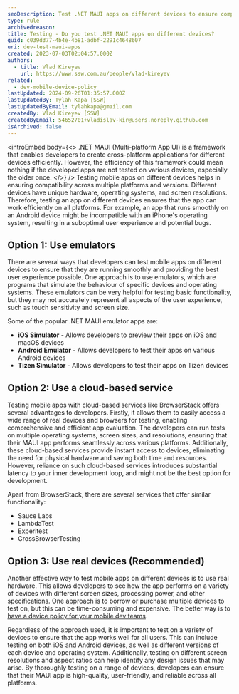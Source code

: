 ```yaml
---
seoDescription: Test .NET MAUI apps on different devices to ensure compatibility and user experience across multiple platforms and versions.
type: rule
archivedreason:
title: Testing - Do you test .NET MAUI apps on different devices?
guid: c039d377-4b4e-4b81-adbf-2291c4648607
uri: dev-test-maui-apps
created: 2023-07-03T02:04:57.000Z
authors:
  - title: Vlad Kireyev
    url: https://www.ssw.com.au/people/vlad-kireyev
related:
  - dev-mobile-device-policy
lastUpdated: 2024-09-26T01:35:57.000Z
lastUpdatedBy: Tylah Kapa [SSW]
lastUpdatedByEmail: tylahkapa@gmail.com
createdBy: Vlad Kireyev [SSW]
createdByEmail: 54652701+vladislav-kir@users.noreply.github.com
isArchived: false
---
```


<introEmbed
  body={<>
.NET MAUI (Multi-platform App UI) is a framework that enables developers to create cross-platform applications for different devices efficiently. However, the efficiency of this framework could mean nothing if the developed apps are not tested on various devices, especially the older once.
  </>}
/>
Testing mobile apps on different devices helps in ensuring compatibility across multiple platforms and versions. Different devices have unique hardware, operating systems, and screen resolutions. Therefore, testing an app on different devices ensures that the app can work efficiently on all platforms. For example, an app that runs smoothly on an Android device might be incompatible with an iPhone's operating system, resulting in a suboptimal user experience and potential bugs.

## Option 1: Use emulators

There are several ways that developers can test mobile apps on different devices to ensure that they are running smoothly and providing the best user experience possible. One approach is to use emulators, which are programs that simulate the behaviour of specific devices and operating systems. These emulators can be very helpful for testing basic functionality, but they may not accurately represent all aspects of the user experience, such as touch sensitivity and screen size.

Some of the popular .NET MAUI emulator apps are:

* **iOS Simulator** - Allows developers to preview their apps on iOS and macOS devices
* **Android Emulator** - Allows developers to test their apps on various Android devices
* **Tizen Simulator** - Allows developers to test their apps on Tizen devices

## Option 2: Use a cloud-based service

Testing mobile apps with cloud-based services like BrowserStack offers several advantages to developers. Firstly, it allows them to easily access a wide range of real devices and browsers for testing, enabling comprehensive and efficient app evaluation. The developers can run tests on multiple operating systems, screen sizes, and resolutions, ensuring that their MAUI app performs seamlessly across various platforms. Additionally, these cloud-based services provide instant access to devices, eliminating the need for physical hardware and saving both time and resources. However, reliance on such cloud-based services introduces substantial latency to your inner development loop, and might not be the best option for development.

Apart from BrowserStack, there are several services that offer similar functionality:

* Sauce Labs
* LambdaTest
* Experitest
* CrossBrowserTesting

## Option 3: Use real devices (Recommended)

Another effective way to test mobile apps on different devices is to use real hardware. This allows developers to see how the app performs on a variety of devices with different screen sizes, processing power, and other specifications. One approach is to borrow or purchase multiple devices to test on, but this can be time-consuming and expensive. The better way is to [have a device policy for your mobile dev teams](/dev-mobile-device-policy).

Regardless of the approach used, it is important to test on a variety of devices to ensure that the app works well for all users. This can include testing on both iOS and Android devices, as well as different versions of each device and operating system. Additionally, testing on different screen resolutions and aspect ratios can help identify any design issues that may arise. By thoroughly testing on a range of devices, developers can ensure that their MAUI app is high-quality, user-friendly, and reliable across all platforms.
